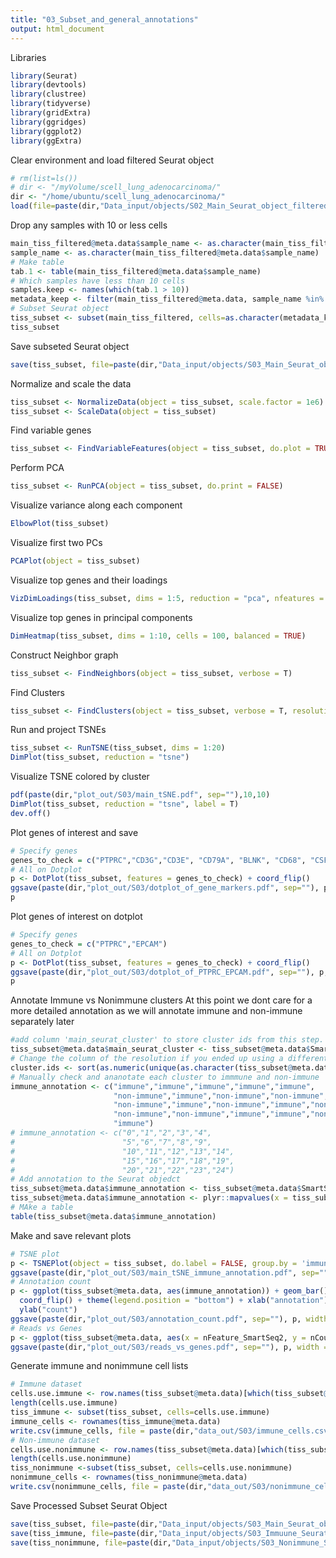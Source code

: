 ```yaml
---
title: "03_Subset_and_general_annotations"
output: html_document
---
```


Libraries
```r
library(Seurat)
library(devtools)
library(clustree)
library(tidyverse)
library(gridExtra)
library(ggridges)
library(ggplot2)
library(ggExtra)
```

Clear environment and load filtered Seurat object 
```r
# rm(list=ls())
# dir <- "/myVolume/scell_lung_adenocarcinoma/"
dir <- "/home/ubuntu/scell_lung_adenocarcinoma/"
load(file=paste(dir,"Data_input/objects/S02_Main_Seurat_object_filtered.RData", sep=""))
```

Drop any samples with 10 or less cells
```r
main_tiss_filtered@meta.data$sample_name <- as.character(main_tiss_filtered@meta.data$sample_name)
sample_name <- as.character(main_tiss_filtered@meta.data$sample_name)
# Make table 
tab.1 <- table(main_tiss_filtered@meta.data$sample_name) 
# Which samples have less than 10 cells 
samples.keep <- names(which(tab.1 > 10))
metadata_keep <- filter(main_tiss_filtered@meta.data, sample_name %in% samples.keep)
# Subset Seurat object 
tiss_subset <- subset(main_tiss_filtered, cells=as.character(metadata_keep$cell_id))
tiss_subset
```

Save subseted Seurat object
```r
save(tiss_subset, file=paste(dir,"Data_input/objects/S03_Main_Seurat_object_filtered_and_subset.RData", sep=""))
```

Normalize and scale the data
```r
tiss_subset <- NormalizeData(object = tiss_subset, scale.factor = 1e6)
tiss_subset <- ScaleData(object = tiss_subset)
```

Find variable genes
```r
tiss_subset <- FindVariableFeatures(object = tiss_subset, do.plot = TRUE, x.high.cutoff = Inf, y.cutoff = 0.5)
```

Perform PCA
```r
tiss_subset <- RunPCA(object = tiss_subset, do.print = FALSE)
```

Visualize variance along each component
```r
ElbowPlot(tiss_subset)
```

Visualize first two PCs
```r
PCAPlot(object = tiss_subset)
```

Visualize top genes and their loadings 
```r
VizDimLoadings(tiss_subset, dims = 1:5, reduction = "pca", nfeatures = 10)
```

Visualize top genes in principal components
```r
DimHeatmap(tiss_subset, dims = 1:10, cells = 100, balanced = TRUE)
```
Construct Neighbor graph 
```r
tiss_subset <- FindNeighbors(object = tiss_subset, verbose = T)
```

Find Clusters 
```r
tiss_subset <- FindClusters(object = tiss_subset, verbose = T, resolution = 0.5)
```
Run and project TSNEs
```r
tiss_subset <- RunTSNE(tiss_subset, dims = 1:20)
DimPlot(tiss_subset, reduction = "tsne")
```


<!-- Check clustering stability at given resolution  -->
<!-- ```{r} -->
<!-- # Set different resolutions  -->
<!-- res.used <- seq(0.1,1,by=0.2) -->
<!-- # Loop over and perform clustering of different resolutions  -->
<!-- for(i in res.used){ -->
<!--         tiss_subset <- FindClusters(object = tiss_subset, reduction.type = "pca", dims.use = 1:n.pcs,  -->
<!--         resolution = i, print.output = 0, save.SNN = TRUE, k.param = 30, force.recalc = T) -->
<!--         } -->
<!-- # rename best response column to best_reaction as to not confuse clustree with res -->
<!-- colnames(tiss_subset@meta.data) -->
<!-- colnames(tiss_subset@meta.data)[colnames(tiss_subset@meta.data) == 'best_response_status'] <- 'best_rxn_status' -->
<!-- # Make plot  -->
<!-- clus.tree.out <- clustree(tiss_subset) + -->
<!--     theme(legend.position = "bottom") +  -->
<!--     scale_color_brewer(palette = "Set1") + -->
<!--     scale_edge_color_continuous(low = "grey80", high = "red") -->
<!-- # Save pdf  -->
<!-- ggsave(clus.tree.out, filename = paste(dir,"plot_out/S03/Cluster_resolutions_clustree_output_all.pdf", sep=""), width = 15, height = 15) -->
<!-- # Plot  -->
<!-- clus.tree.out -->
<!-- ``` -->


Visualize TSNE colored by cluster
```r
pdf(paste(dir,"plot_out/S03/main_tSNE.pdf", sep=""),10,10)
DimPlot(tiss_subset, reduction = "tsne", label = T)
dev.off()
```

Plot genes of interest and save 
```r
# Specify genes  
genes_to_check = c("PTPRC","CD3G","CD3E", "CD79A", "BLNK", "CD68", "CSF1R", "MARCO", "CD207", "EPCAM")
# All on Dotplot 
p <- DotPlot(tiss_subset, features = genes_to_check) + coord_flip()
ggsave(paste(dir,"plot_out/S03/dotplot_of_gene_markers.pdf", sep=""), p, width = 10, height = 10)
p
```
Plot genes of interest on dotplot  
```r
# Specify genes  
genes_to_check = c("PTPRC","EPCAM")
# All on Dotplot 
p <- DotPlot(tiss_subset, features = genes_to_check) + coord_flip()
ggsave(paste(dir,"plot_out/S03/dotplot_of_PTPRC_EPCAM.pdf", sep=""), p, width = 10, height = 10)
p
```
Annotate Immune vs Nonimmune clusters
At this point we dont care for a more detailed annotation as we will annotate immune and non-immune separately later
```r
#add column 'main_seurat_cluster' to store cluster ids from this step.
tiss_subset@meta.data$main_seurat_cluster <- tiss_subset@meta.data$SmartSeq2_snn_res.0.5
# Change the column of the resolution if you ended up using a different one than 0.5 
cluster.ids <- sort(as.numeric(unique(as.character(tiss_subset@meta.data$SmartSeq2_snn_res.0.5))))
# Manually check and ananotate each cluster to immmune and non-immune   
immune_annotation <- c("immune","immune","immune","immune","immune",
                       "non-immune","immune","non-immune","non-immune","immune",
                       "non-immune","immune","non-immune","immune","non-immune",
                       "non-immune","non-immune","immune","immune","non-immune",
                       "immune")
# immune_annotation <- c("0","1","2","3","4",
#                        "5","6","7","8","9",
#                        "10","11","12","13","14",
#                        "15","16","17","18","19",
#                        "20","21","22","23","24")
# Add annotation to the Seurat objedct 
tiss_subset@meta.data$immune_annotation <- tiss_subset@meta.data$SmartSeq2_snn_res.0.5 
tiss_subset@meta.data$immune_annotation <- plyr::mapvalues(x = tiss_subset@meta.data$immune_annotation, from = cluster.ids, to = immune_annotation)
# MAke a table 
table(tiss_subset@meta.data$immune_annotation)
```

Make and save relevant plots 
```r
# TSNE plot 
p <- TSNEPlot(object = tiss_subset, do.label = FALSE, group.by = 'immune_annotation')
ggsave(paste(dir,"plot_out/S03/main_tSNE_immune_annotation.pdf", sep=""), p, width = 10, height = 10)
# Annotation count 
p <- ggplot(tiss_subset@meta.data, aes(immune_annotation)) + geom_bar() + 
  coord_flip() + theme(legend.position = "bottom") + xlab("annotation") +
  ylab("count")
ggsave(paste(dir,"plot_out/S03/annotation_count.pdf", sep=""), p, width = 10, height = 10)
# Reads vs Genes 
p <- ggplot(tiss_subset@meta.data, aes(x = nFeature_SmartSeq2, y = nCount_SmartSeq2)) + geom_point() + theme_bw() + scale_y_log10()
ggsave(paste(dir,"plot_out/S03/reads_vs_genes.pdf", sep=""), p, width = 10, height = 10)
```

Generate immune and nonimmune cell lists
```r
# Immune dataset 
cells.use.immune <- row.names(tiss_subset@meta.data)[which(tiss_subset@meta.data$immune_annotation=='immune')]
length(cells.use.immune)
tiss_immune <- subset(tiss_subset, cells=cells.use.immune)
immune_cells <- rownames(tiss_immune@meta.data)
write.csv(immune_cells, file = paste(dir,"data_out/S03/immune_cells.csv", sep=""))
# Non-immune dataset
cells.use.nonimmune <- row.names(tiss_subset@meta.data)[which(tiss_subset@meta.data$immune_annotation=='non-immune')]
length(cells.use.nonimmune)
tiss_nonimmune <-subset(tiss_subset, cells=cells.use.nonimmune)
nonimmune_cells <- rownames(tiss_nonimmune@meta.data)
write.csv(nonimmune_cells, file = paste(dir,"data_out/S03/nonimmune_cells.csv", sep=""))
```

Save Processed Subset Seurat Object
```r
save(tiss_subset, file=paste(dir,"Data_input/objects/S03_Main_Seurat_object_filtered_and_subset.RData", sep=""))
save(tiss_immune, file=paste(dir,"Data_input/objects/S03_Immuune_Seurat_object.RData", sep=""))
save(tiss_nonimmune, file=paste(dir,"Data_input/objects/S03_Nonimmune_Seurat_object.RData", sep=""))
```

